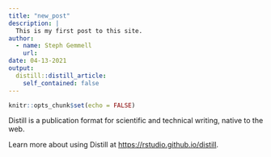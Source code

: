 ```yaml
---
title: "new_post"
description: |
  This is my first post to this site.
author:
  - name: Steph Gemmell
    url: 
date: 04-13-2021
output:
  distill::distill_article:
    self_contained: false
---
```



```r
knitr::opts_chunk$set(echo = FALSE)
```

Distill is a publication format for scientific and technical writing, native to the web.

Learn more about using Distill at <https://rstudio.github.io/distill>.


